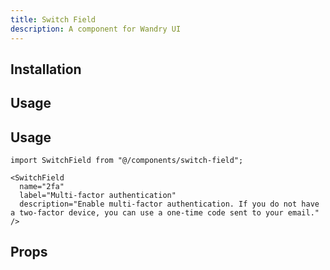 ```yaml
---
title: Switch Field
description: A component for Wandry UI
---
```


## Installation

<CodeBlockCommand
  __pnpm__="pnpm dlx shadcn@latest add https://ui.wandry.com.ua/r/switch-field.json"
  __npm__="npx shadcn@latest add https://ui.wandry.com.ua/r/switch-field.json"
  __bun__="bunx --bun shadcn@latest add https://ui.wandry.com.ua/r/switch-field.json"
  __yarn__="yarn dlx shadcn@latest add https://ui.wandry.com.ua/r/switch-field.json"
/>

## Usage

<ComponentPreview
  src="/registry/examples/switch-field-demo.tsx"
  name="switch-field-demo"
  description="A component for Wandry UI"
  align="center"
/>

## Usage

```tsx
import SwitchField from "@/components/switch-field";
```

```tsx
<SwitchField
  name="2fa"
  label="Multi-factor authentication"
  description="Enable multi-factor authentication. If you do not have a two-factor device, you can use a one-time code sent to your email."
/>
```

## Props

<AutoTypeTable
  path="registry/wandry-ui/switch-field.tsx"
  name="SwitchFieldProps"
/>
